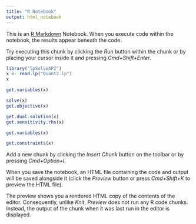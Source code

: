 ```yaml
---
title: "R Notebook"
output: html_notebook
---
```


This is an [R Markdown](http://rmarkdown.rstudio.com) Notebook. When you execute code within the notebook, the results appear beneath the code. 

Try executing this chunk by clicking the *Run* button within the chunk or by placing your cursor inside it and pressing *Cmd+Shift+Enter*. 

```r
library("lpSolveAPI")
x <- read.lp("Quant2.lp")
x

```
```r

get.variables(x)

```
```r
solve(x)
get.objective(x)
```
```r
get.dual.solution(x)
get.sensitivity.rhs(x)
```

```r
get.variables(x)
```

```r
get.constraints(x)
```

Add a new chunk by clicking the *Insert Chunk* button on the toolbar or by pressing *Cmd+Option+I*.

When you save the notebook, an HTML file containing the code and output will be saved alongside it (click the *Preview* button or press *Cmd+Shift+K* to preview the HTML file). 

The preview shows you a rendered HTML copy of the contents of the editor. Consequently, unlike *Knit*, *Preview* does not run any R code chunks. Instead, the output of the chunk when it was last run in the editor is displayed.

